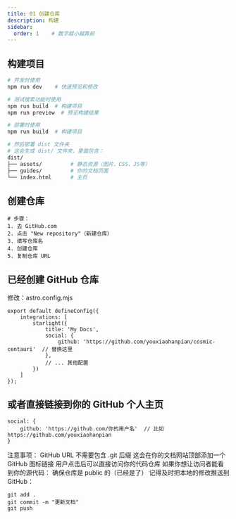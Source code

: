 ```yaml
---
title: 01 创建仓库
description: 构建
sidebar:
  order: 1    # 数字越小越靠前
---
```



## 构建项目
```bash
# 开发时使用
npm run dev    # 快速预览和修改

# 测试搜索功能时使用
npm run build  # 构建项目
npm run preview  # 预览构建结果

# 部署时使用
npm run build  # 构建项目

# 然后部署 dist 文件夹
# 这会生成 dist/ 文件夹，里面包含：
dist/
├── assets/         # 静态资源（图片、CSS、JS等）
├── guides/         # 你的文档页面
└── index.html      # 主页
```
## 创建仓库
```
# 步骤：
1. 去 GitHub.com
2. 点击 "New repository"（新建仓库）
3. 填写仓库名
4. 创建仓库
5. 复制仓库 URL
```
## 已经创建 GitHub 仓库
修改：astro.config.mjs

```
export default defineConfig({
    integrations: [
        starlight({
            title: 'My Docs',
            social: {
                github: 'https://github.com/youxiaohanpian/cosmic-centauri'  // 替换这里
            },
            // ... 其他配置
        })
    ]
});
```
## 或者直接链接到你的 GitHub 个人主页
```
social: {
    github: 'https://github.com/你的用户名'  // 比如 https://github.com/youxiaohanpian
}
```

注意事项：
GitHub URL 不需要包含 .git 后缀
这会在你的文档网站顶部添加一个 GitHub 图标链接
用户点击后可以直接访问你的代码仓库
如果你想让访问者能看到你的源代码：
确保仓库是 public 的（已经是了）
记得及时把本地的修改推送到 GitHub：
```
git add .
git commit -m "更新文档"
git push
```